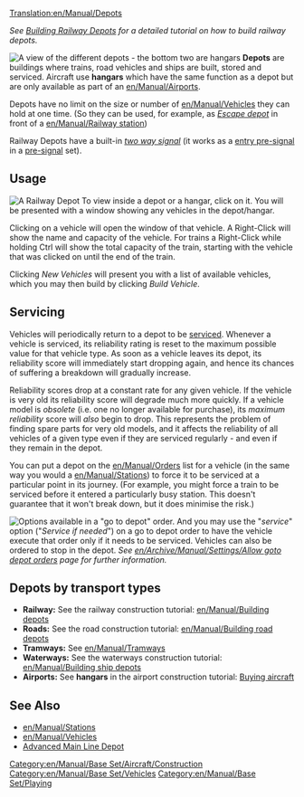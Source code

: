 [[Translation:en/Manual/Depots]]

''See [[en/Manual/Building depots|Building Railway Depots]] for a detailed tutorial on how to build railway depots.''

[[File:en/Manual/Depots.png|frame|left|A view of the different depots - the bottom two are hangars]]
'''Depots''' are buildings where trains, road vehicles and ships are built, stored and serviced. Aircraft use '''hangars''' which have the same function as a depot but are only available as part of an [[en/Manual/Airports]].

Depots have no limit on the size or number of [[en/Manual/Vehicles]] they can hold at one time. (So they can be used, for example, as [[en/Manual/Railway station#escape-depot|''Escape depot'']] in front of a [[en/Manual/Railway station]])

Railway Depots have a built-in [[en/Manual/Signals#two-way|''two way signal'']] (it works as a [[en/Manual/Signals#entry-pre-signals|entry pre-signal]] in a [[en/Manual/Signals#pre-signals|pre-signal]] set).

==Usage==
[[File:en/Manual/RailwayDepotWindow.png|frame|A Railway Depot]]
To view inside a depot or a hangar, click on it. You will be presented with a window showing any vehicles in the depot/hangar.

Clicking on a vehicle will open the window of that vehicle. A Right-Click will show the name and capacity of the vehicle. For trains a Right-Click while holding Ctrl will show the total capacity of the train, starting with the vehicle that was clicked on until the end of the train.

Clicking ''New Vehicles'' will present you with a list of available vehicles, which you may then build by clicking ''Build Vehicle''.

==Servicing==
Vehicles will periodically return to a depot to be [[en/Manual/Servicing|serviced]]. Whenever a vehicle is serviced, its reliability rating is reset to the maximum possible value for that vehicle type. As soon as a vehicle leaves its depot, its reliability score will immediately start dropping again, and hence its chances of suffering a breakdown will gradually increase.

Reliability scores drop at a constant rate for any given vehicle. If the vehicle is very old its reliability score will degrade much more quickly. If a vehicle model is ''obsolete'' (i.e. one no longer available for purchase), its ''maximum reliability'' score will ''also'' begin to drop. This represents the problem of finding spare parts for very old models, and it affects the reliability of all vehicles of a given type even if they are serviced regularly - and even if they remain in the depot.

You can put a depot on the [[en/Manual/Orders]] list for a vehicle (in the same way you would a [[en/Manual/Stations]]) to force it to be serviced at a particular point in its journey. (For example, you might force a train to be serviced before it entered a particularly busy station. This doesn't guarantee that it won't break down, but it does minimise the risk.)

[[File:en/Manual/Service-options.png|frame|right|Options available in a "''go to depot''" order.]]
And you may use the "''service''" option ("''Service if needed''") on a go to depot order to have the vehicle execute that order only if it needs to be serviced. Vehicles can also be ordered to stop in the depot. ''See [[en/Archive/Manual/Settings/Allow goto depot orders]] page for further information.''{{en/Manual/-right}}

==Depots by transport types==
*'''Railway:''' See the railway construction tutorial: [[en/Manual/Building depots]]
*'''Roads:''' See the road construction tutorial: [[en/Manual/Building road depots]]
*'''Tramways:''' See [[en/Manual/Tramways]]
*'''Waterways:''' See the waterways construction tutorial: [[en/Manual/Building ship depots]]
*'''Airports:''' See '''hangars''' in the airport construction tutorial: [[en/Manual/Buying aircraft#purchasing-aircraft|Buying aircraft]]

==See Also==
*[[en/Manual/Stations]]
*[[en/Manual/Vehicles]]
*[[en/Manual/Building depots|Advanced Main Line Depot]]

[[Category:en/Manual/Base Set/Aircraft/Construction]]
[[Category:en/Manual/Base Set/Vehicles]]
[[Category:en/Manual/Base Set/Playing]]
